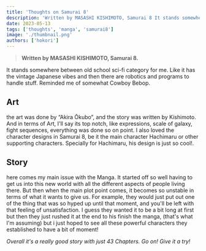 ```yaml
---
title: 'Thoughts on Samurai 8'
description: 'Written by MASASHI KISHIMOTO, Samurai 8 It stands somewhere between old school sci-fi category'
date: 2023-05-13
tags: ['thoughts', 'manga', 'samurai8']
image: './thumbnail.png'
authors: ['hokori']
---
```


> **Written by MASASHI KISHIMOTO, Samurai 8.**

It stands somewhere between old school sci-fi category for me. Like it has the vintage Japanese vibes and then there are robotics and programs to handle stuff. Reminded me of somewhat Cowboy Bebop.

## Art

the art was done by “Akira Ōkubo”, and the story was written by Kishimoto. And in terms of Art, I'll say its top notch, like expressions, scale of galaxy, fight sequences, everything was done so on point. I also loved the character designs in Samurai 8, be it the main character Hachimaru or other supporting characters. Specially for Hachimaru, his design is just so cool!.

## Story

here comes my main issue with the Manga. It started off so well having to get us into this new world with all the different aspects of people living there. But then when the main plot point comes, it becomes so unstable in terms of what it wants to give us. For example, they would just put out one of the thing that was so hyped up until that moment, and you'll be left with that feeling of unsatisfaction. I guess they wanted it to be a bit long at first but then they just rushed it at the end to his finish the manga, (that's what I'm assuming) but i just hoped to see all these powerful characters they established to have a bit of moment!

_Overall it's a really good story with just 43 Chapters. Go on! Give it a try!_

